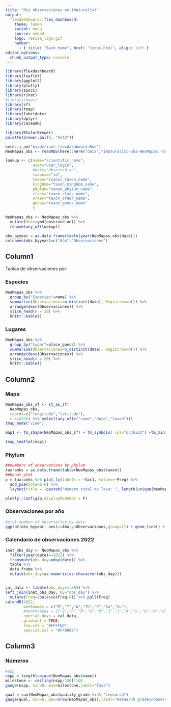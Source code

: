 ```yaml
---
title: "Mis observaciones en iNaturalist"
output: 
  flexdashboard::flex_dashboard:
    theme: lumen
    social: menu
    source: embed
    logo: resize_logo.gif
    navbar:
      - { title: "Back home", href: "index.html", align: left }
editor_options: 
  chunk_output_type: console
---
```


```r
library(flexdashboard)
library(leaflet)
library(ggplot2)
library(plotly)
library(spocc)
library(rinat)
#library(mapr)
library(sf)
library(tmap)
library(lubridate)
library(dplyr)
library(calendR)

library(RColorBrewer)
palette(brewer.pal(8, "Set2"))

```

```r

here::i_am("biodv/inat_flexdashboard.Rmd")
NeoMapas_obs <- readRDS(here::here("data","iNaturalist-obs-NeoMapas.rds"))

lookup <- c(name="scientific_name",
            user="user_login",
            #date="observed_on",
            taxonid="id",
            taxon="iconic_taxon_name",
            kingdom="taxon_kingdom_name",
            phylum="taxon_phylum_name",
            class="taxon_class_name",
            order="taxon_order_name",
            genus="taxon_genus_name"
            )

NeoMapas_obs <- NeoMapas_obs %>%
  mutate(date=ymd(observed_on)) %>% 
  rename(any_of(lookup)) 

obs_byyear = as.data.frame(table(year(NeoMapas_obs$date)))
colnames(obs_byyear)=c("Año","Observaciones") 

```


Column1{.tabset .tabset-fade data-width=250}
-------

Tablas de observaciones por:

### Especies {data-width=245}
```r

NeoMapas_obs %>% 
  group_by("Especies"=name) %>% 
  summarise(Observaciones=n_distinct(date), Registros=n()) %>%
  arrange(desc(Observaciones)) %>%
  slice_head(n = 20) %>% 
  knitr::kable()
```

### Lugares {data-width=245}

```r

NeoMapas_obs %>% 
  group_by("Lugar"=place_guess) %>% 
  summarise(Observaciones=n_distinct(date), Registros=n()) %>%
  arrange(desc(Observaciones)) %>%
  slice_head(n = 20) %>% 
  knitr::kable()
```

Column2 {.tabset .tabset-fade}
-------

### Mapa
```r
NeoMapas_obs_sf <- st_as_sf(
  NeoMapas_obs,
  coords=c("longitude","latitude"),
  crs=4326) %>% select(any_of(c("name","date","taxon")))
tmap_mode("view")

map1 <- tm_shape(NeoMapas_obs_sf) + tm_symbols( col="orchid2") +tm_minimap()

tmap_leaflet(map1)

```


### Phylum 
```r
##numbers of observations by phylum 
taxranks = as.data.frame(table(NeoMapas_obs$taxon))
##Donut plot
p = taxranks %>% plot_ly(labels = ~Var1, values=~Freq) %>% 
  add_pie(hole=0.6) %>% 
  layout(title = ~paste0("Numero total de Taxa: ", length(unique(NeoMapas_obs$taxonid)))) 

plotly::config(p,displayModeBar = F) 
```

### Observaciones por año
```r
#plot number of observation by date 
ggplot(obs_byyear, aes(x=Año,y=Observaciones,group=1)) + geom_line() + geom_point()+ xlab("Año") + ylab("Observaciones") + theme_minimal()

```


### Calendario de observaciones 2022
```r
inat_obs_day <- NeoMapas_obs %>% 
  filter(year(date)==2022) %>% 
  transmute(obs_day=yday(date)) %>% 
  table %>%
  data.frame %>%
  mutate(obs_day=as.numeric(as.character(obs_day)))


cal_data <- tibble(obs_day=1:365) %>% 
left_join(inat_obs_day, by="obs_day") %>%
  mutate(Freq=coalesce(Freq,0)) %>% pull(Freq)
calendR(2022,
        weeknames = c("M","T","W","Th","F","Sa","Su"),
        #monthnames = c("E","F","M","A","M","J","J","A","S","O","N","D"),
        special.days = cal_data,
        gradient = TRUE,
        low.col = "#FFFFED",
        special.col = "#FF0000")

```

Column3{data-width=150}
-------

### Números
```r
#spp 
nspp = length(unique(NeoMapas_obs$name))
milestone <- ceiling(nspp/100)*100
gauge(nspp, min=0, max=milestone,label="Taxa")

qual = sum(NeoMapas_obs$quality_grade %in% "research")
gauge(qual, min=0, max=nrow(NeoMapas_obs),label="Research grade\nobservations")

```


